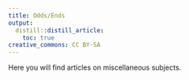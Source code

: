 ```yaml
---
title: Odds/Ends
output:
  distill::distill_article:
    toc: true
creative_commons: CC BY-SA
---
```


Here you will find articles on miscellaneous subjects.